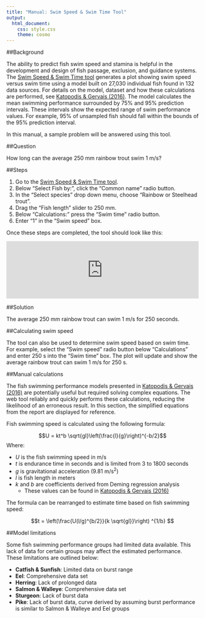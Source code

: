 ```yaml
---
title: "Manual: Swim Speed & Swim Time Tool"
output: 
  html_document:
    css: style.css
    theme: cosmo
---
```


<!-- Google Analytics Script -->
<script>
  (function(i,s,o,g,r,a,m){i['GoogleAnalyticsObject']=r;i[r]=i[r]||function(){
  (i[r].q=i[r].q||[]).push(arguments)},i[r].l=1*new Date();a=s.createElement(o),
  m=s.getElementsByTagName(o)[0];a.async=1;a.src=g;m.parentNode.insertBefore(a,m)
  })(window,document,'script','https://www.google-analytics.com/analytics.js','ga');

  ga('create', 'UA-88888600-1', 'auto');
  ga('send', 'pageview');

</script>

##Background

The ability to predict fish swim speed and stamina is helpful in the development and design of fish passage, exclusion, and guidance systems. The [Swim Speed &amp; Swim Time tool](http://www.fishprotectiontools.ca/speedtime.html) generates a plot showing swim speed versus swim time using a model built on 27,030 individual fish found in 132 data sources. For details on the model, dataset and how these calculations are performed, see [Katopodis &amp; Gervais (2016)](http://www.dfo-mpo.gc.ca/csas-sccs/Publications/ResDocs-DocRech/2016/2016_002-eng.html). The model calculates the mean swimming performance surrounded by 75% and 95% prediction intervals. These intervals show the expected range of swim performance values. For example, 95% of unsampled fish should fall within the bounds of the 95% prediction interval. 

In this manual, a sample problem will be answered using this tool.

##Question

How long can the average 250 mm rainbow trout swim 1 m/s?

##Steps


1. Go to the [Swim Speed &amp; Swim Time tool](http://www.fishprotectiontools.ca/speedtime.html).
2. Below "Select Fish by:", click the "Common name" radio button.
3. In the "Select species" drop down menu, choose "Rainbow or Steelhead trout".
4. Drag the "Fish length" slider to 250 mm.
5. Below "Calculations:" press the "Swim time" radio button.
6. Enter "1" in the "Swim speed" box.

Once these steps are completed, the tool should look like this:

<iframe id="nestedIFrame" src="http://www.fishprotectiontools.ca/speedtime/?_inputs_&Calculate=%222%22&CName=%22Rainbow%20or%20Steelhead%20trout%22&Group=%22Salmon%20%26%20Walleye%22&l=250&Selecter=%221%22&SName=%22Salvelinus%20fontinalis%22&SS=%221%22&SSEst=true&ST=%22600%22&STEst=true" width="100%" frameBorder="0" scrolling="no"></iframe>

<!-- Load JS to automatically resize iframe depending on height of shiny app  -->
<script src="http://ajax.googleapis.com/ajax/libs/jquery/1.11.0/jquery.min.js"></script>
<script type="text/javascript" src="./JS/ie8.polyfils.min.js"></script>
<script type="text/javascript" src="./JS/iframeResizer.min.js"></script>
<script type="text/javascript">
   iFrameResize({heightCalculationMethod: "lowestElement"});
</script>

##Solution

The average 250 mm rainbow trout can swim 1 m/s for 250 seconds. 

##Calculating swim speed

The tool can also be used to determine swim speed based on swim time. For example, select the "Swim speed" radio button below "Calculations" and enter 250 s into the "Swim time" box. The plot will update and show the average rainbow trout can swim 1 m/s for 250 s. 

##Manual calculations

The fish swimming performance models presented in [Katopodis &amp; Gervais (2016)](http://www.dfo-mpo.gc.ca/csas-sccs/Publications/ResDocs-DocRech/2016/2016_002-eng.html) are potentially useful but required solving complex equations. The web tool reliably and quickly performs these calculations, reducing the likelihood of an erroneous result. In this section, the simplified equations from the report are displayed for reference.

Fish swimming speed is calculated using the following formula:

$$U = kt^b \sqrt{gl}\left(\frac{l}{g}\right)^{-b/2}$$
Where:

*   *U* is the fish swimming speed in m/s
*   *t* is endurance time in seconds and is limited from 3 to 1800 seconds
*   *g* is gravitational acceleration (9.81 m/s^2^)
*   *l* is fish length in meters
*   *k* and *b* are coefficients derived from Deming regression analysis
    + These values can be found in [Katopodis &amp; Gervais (2016)](http://www.dfo-mpo.gc.ca/csas-sccs/Publications/ResDocs-DocRech/2016/2016_002-eng.html)
    
The formula can be rearranged to estimate time based on fish swimming speed:

$$t = \left(\frac{U(l/g)^{b/2}}{k \sqrt{gl}}\right) ^{1/b} $$

##Model limitations

Some fish swimming performance groups had limited data available. This lack of data for certain groups may affect the estimated performance. These limitations are outlined below: 

*   **Catfish & Sunfish**: Limited data on burst range
*   **Eel**: Comprehensive data set
*   **Herring**: Lack of prolonged data
*   **Salmon & Walleye**: Comprehensive data set
*   **Sturgeon**: Lack of burst data
*   **Pike**: Lack of burst data, curve derived by assuming burst performance is similar to Salmon & Walleye and Eel groups
